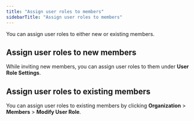 ```yaml
---
title: "Assign user roles to members"
sidebarTitle: "Assign user roles to members"
---
```


You can assign user roles to either new or existing members.

## Assign user roles to new members

While inviting new members, you can assign user roles to them under **User Role Settings**.

## Assign user roles to existing members

You can assign user roles to existing members by clicking **Organization** > **Members** > **Modify User Role**.
